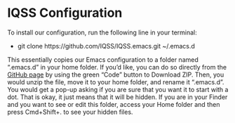 # IQSS Configuration {.sec-installation}

To install our configuration, run the following line in your terminal:

* git clone https://github.com/IQSS/IQSS.emacs.git ~/.emacs.d

This essentially copies our Emacs configuration to a folder named ".emacs.d" in your home folder. If you'd like, you can do so directly from the [GitHub page](https://github.com/IQSS/IQSS.emacs) by using the green "Code" button to Download ZIP. Then, you would unzip the file, move it to your home folder, and rename it ".emacs.d". You would get a pop-up asking if you are sure that you want it to start with a dot. That is okay, it just means that it will be hidden. If you are in your Finder and you want to see or edit this folder, access your Home folder and then press Cmd+Shift+. to see your hidden files.
